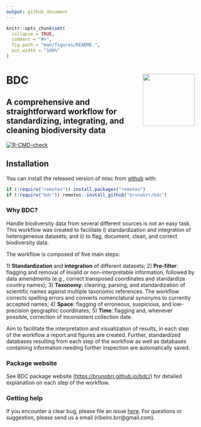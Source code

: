 ```yaml
---
output: github_document
---
```


<!-- README.md is generated from README.Rmd. Please edit that file -->

```r
knitr::opts_chunk$set(
  collapse = TRUE,
  comment = "#>",
  fig.path = "man/figures/README-",
  out.width = "100%"
)
```


# BDC <a href='https://github.com/brunobrr/bdc'><img src='https://github.com/brunobrr/bdc/blob/master/man/figures/logo.png' align="right" height="139" /></a>

## A comprehensive and straightforward workflow for standardizing, integrating, and cleaning biodiversity data

<!-- badges: start -->
[![R-CMD-check](https://github.com/brunobrr/bdc/actions/workflows/R-CMD-check.yaml/badge.svg)](https://github.com/brunobrr/bdc/actions/workflows/R-CMD-check.yaml)
<!-- badges: end -->

## Installation

You can install the released version of misc from [github](https://github.com/brunobrr/bdc) with:

```r
if (!require("remotes")) install.packages("remotes")
if (!require("bdc")) remotes::install_github("brunobrr/bdc")
```

### Why BDC?

Handle biodiversity data from several different sources is not an easy task. This workflow was created to facilitate i) standardization and integration of heterogeneous datasets; and ii) to flag, document, clean, and correct biodiversity data.

The workflow is composed of five main steps:

1\) **Standardization** and **integration** of different datasets;
2) **Pre-filter**: flagging and removal of invalid or non-interpretable information, followed by data amendments (e.g., correct transposed coordinates and standardize country names);
3) **Taxonomy**: cleaning, parsing, and standardization of scientific names against multiple taxonomic references. The workflow corrects spelling errors and converts nomenclatural synonyms to currently accepted names;
4) **Space**: flagging of erroneous, suspicious, and low-precision geographic coordinates;
5) **Time**: flagging and, whenever possible, correction of inconsistent collection date.

Aim to facilitate the interpretation and visualization of results, in each step of the workflow a report and figures are created. Further, standardized databases resulting from each step of the workflow as well as databases containing information needing further inspection are automatically saved.

### Package website

See BDC package website (<https://brunobrr.github.io/bdc/>) for detailed explanation on each step of the workflow.

### Getting help

If you encounter a clear bug, please file an issue [here](https://github.com/brunobrr/bdc/issues). For questions or suggestion, please send us a email (ribeiro.brr\@gmail.com).
